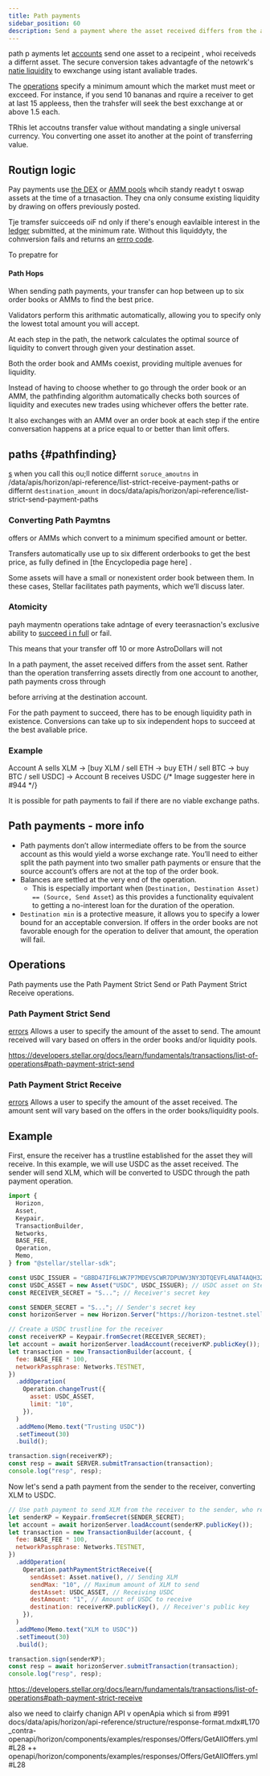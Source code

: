 ```yaml
---
title: Path payments
sidebar_position: 60
description: Send a payment where the asset received differs from the asset sent.
---
```


path p ayments let [accounts](../../../learn/fundamentals/stellar-data-structures/accounts.mdx) send one asset to a recipeint , whoi receiveds a differnt asset. The secure conversion takes advantagfe of the netowrk's [natie liquidity](https://todo-old-summmary-readme.co) to ewxchange using istant avaliable trades.

The [operations](../../../learn/fundamentals/transactions/operations-and-transactions.mdx#operations) specify a minimum amount which the market must meet or excceed. For instance, if you send 10 bananas and rquire a receiver to get at last 15 appleess, then the trahsfer will seek the best exxchange at or above 1.5 each.

TRhis let accoutns transfer value without mandating a single universal currency. You converting one asset ito another at the point of transferring value.

## Routign logic

Pay payments use [the DEX](../../../learn/fundamentals/liquidity-on-stellar-sdex-liquidity-pools.mdx#orderbook) or [AMM pools](../../../learn/fundamentals/liquidity-on-stellar-sdex-liquidity-pools.mdx#amms) whcih standy readyt t oswap assets at the time of a trnasaction. They cna only consume existing liquidity by drawing on offers previously posted.

Tje tramsfer suicceeds oiF nd only if there's enough eavlaible interest in the [ledger](../../../learn/fundamentals/stellar-data-structures/ledgers.mdx) submitted, at the minimum rate. Without this liquiddyty, the cohnversion fails and returns an [errro code](../../../data/apis/horizon/api-reference/errors/README.mdx).

To prepatre for

#### Path Hops

When sending path payments, your transfer can hop between up to six order books or AMMs to find the best price.

Validators perform this arithmatic automatically, allowing you to specify only the lowest total amount you will accept.

At each step in the path, the network calculates the optimal source of liquidity to convert through given your destination asset.

Both the order book and AMMs coexist, providing multiple avenues for liquidity.

Instead of having to choose whether to go through the order book or an AMM, the pathfinding algorithm automatically checks both sources of liquidity and executes new trades using whichever offers the better rate.

It also exchanges with an AMM over an order book at each step if the entire conversation happens at a price equal to or better than limit offers.

## paths {#pathfinding}

[s](../../../data/apis/horizon/api-reference/aggregations/paths/README.mdx) when you call this ou;ll notice differnt `soruce_amoutns` in /data/apis/horizon/api-reference/list-strict-receive-payment-paths or differnt `destination_amount` in docs/data/apis/horizon/api-reference/list-strict-send-payment-paths

### Converting Path Paymtns

offers or AMMs which convert to a minimum specified amount or better.

Transfers automatically use up to six different orderbooks to get the best price, as fully defined in [the Encyclopedia page here] .

Some assets will have a small or nonexistent order book between them. In these cases, Stellar facilitates path payments, which we’ll discuss later.

### Atomicity

payh maymentn operations take adntage of every teerasnaction's exclusive ability to [succeed i n full](../../../learn/fundamentals/transactions/operations-and-transactions.mdx) or fail.

This means that your transfer off 10 or more AstroDollars will not

In a path payment, the asset received differs from the asset sent. Rather than the operation transferring assets directly from one account to another, path payments cross through

before arriving at the destination account.

For the path payment to succeed, there has to be enough liquidity path in existence. Conversions can take up to six independent hops to succeed at the best avaliable price.

### Example

Account A sells XLM → [buy XLM / sell ETH → buy ETH / sell BTC → buy BTC / sell USDC] → Account B receives USDC {/* Image suggester here in #944 */}

It is possible for path payments to fail if there are no viable exchange paths.

## Path payments - more info

- Path payments don’t allow intermediate offers to be from the source account as this would yield a worse exchange rate. You’ll need to either split the path payment into two smaller path payments or ensure that the source account’s offers are not at the top of the order book.
- Balances are settled at the very end of the operation.
  - This is especially important when (`Destination, Destination Asset) == (Source, Send Asset`) as this provides a functionality equivalent to getting a no-interest loan for the duration of the operation.
- `Destination min` is a protective measure, it allows you to specify a lower bound for an acceptable conversion. If offers in the order books are not favorable enough for the operation to deliver that amount, the operation will fail.

## Operations

Path payments use the Path Payment Strict Send or Path Payment Strict Receive operations.

### Path Payment Strict Send

[errors](../../../data/apis/horizon/api-reference/errors/result-codes/operation-specific/path-payment-strict-send.mdx) Allows a user to specify the amount of the asset to send. The amount received will vary based on offers in the order books and/or liquidity pools.

https://developers.stellar.org/docs/learn/fundamentals/transactions/list-of-operations#path-payment-strict-send

### Path Payment Strict Receive

[errors](../../../data/apis/horizon/api-reference/errors/result-codes/operation-specific/path-payment-strict-receive.mdx) Allows a user to specify the amount of the asset received. The amount sent will vary based on the offers in the order books/liquidity pools.

## Example

First, ensure the receiver has a trustline established for the asset they will receive. In this example, we will use USDC as the asset received. The sender will send XLM, which will be converted to USDC through the path payment operation.

```js
import {
  Horizon,
  Asset,
  Keypair,
  TransactionBuilder,
  Networks,
  BASE_FEE,
  Operation,
  Memo,
} from "@stellar/stellar-sdk";

const USDC_ISSUER = "GBBD47IF6LWK7P7MDEVSCWR7DPUWV3NY3DTQEVFL4NAT4AQH3ZLLFLA5"; // USDC issuer on Stellar Testnet
const USDC_ASSET = new Asset("USDC", USDC_ISSUER); // USDC asset on Stellar Testnet
const RECEIVER_SECRET = "S..."; // Receiver's secret key

const SENDER_SECRET = "S..."; // Sender's secret key
const horizonServer = new Horizon.Server("https://horizon-testnet.stellar.org");

// Create a USDC trustline for the receiver
const receiverKP = Keypair.fromSecret(RECEIVER_SECRET);
let account = await horizonServer.loadAccount(receiverKP.publicKey());
let transaction = new TransactionBuilder(account, {
  fee: BASE_FEE * 100,
  networkPassphrase: Networks.TESTNET,
})
  .addOperation(
    Operation.changeTrust({
      asset: USDC_ASSET,
      limit: "10",
    }),
  )
  .addMemo(Memo.text("Trusting USDC"))
  .setTimeout(30)
  .build();

transaction.sign(receiverKP);
const resp = await SERVER.submitTransaction(transaction);
console.log("resp", resp);
```

Now let's send a path payment from the sender to the receiver, converting XLM to USDC.

```js
// Use path payment to send XLM from the receiver to the sender, who receives USDC
let senderKP = Keypair.fromSecret(SENDER_SECRET);
let account = await horizonServer.loadAccount(senderKP.publicKey());
let transaction = new TransactionBuilder(account, {
  fee: BASE_FEE * 100,
  networkPassphrase: Networks.TESTNET,
})
  .addOperation(
    Operation.pathPaymentStrictReceive({
      sendAsset: Asset.native(), // Sending XLM
      sendMax: "10", // Maximum amount of XLM to send
      destAsset: USDC_ASSET, // Receiving USDC
      destAmount: "1", // Amount of USDC to receive
      destination: receiverKP.publicKey(), // Receiver's public key
    }),
  )
  .addMemo(Memo.text("XLM to USDC"))
  .setTimeout(30)
  .build();

transaction.sign(senderKP);
const resp = await horizonServer.submitTransaction(transaction);
console.log("resp", resp);
```

https://developers.stellar.org/docs/learn/fundamentals/transactions/list-of-operations#path-payment-strict-receive

also we need to clairfy chanign API v openApia which si from #991 docs/data/apis/horizon/api-reference/structure/response-format.mdx#L170 \_contra- openapi/horizon/components/examples/responses/Offers/GetAllOffers.yml#L28 ++ openapi/horizon/components/examples/responses/Offers/GetAllOffers.yml#L28
